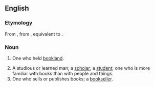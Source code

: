 {{also|Bookman}}

==English==

===Etymology===
From {{etyl|enm|en}} {{m|enm|bocman}}, from {{etyl|ang|en}} {{m|ang|bōcmann||bookman, a holder of bookland}}, equivalent to {{compound|book|man|lang=en}}.

===Noun===
{{en-noun|bookmen}}

# {{lb|en|Old English Law}} One who held [[bookland]].
# A studious or learned man; a [[scholar]]; a [[student]]; one who is more familiar with books than with people and things.
# One who sells or publishes books; a [[bookseller]].